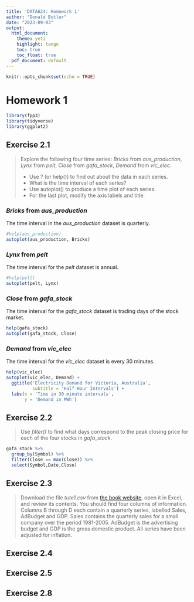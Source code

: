 ```yaml
---
title: 'DATA624: Homework 1'
author: "Donald Butler"
date: "2023-09-03"
output: 
  html_document:
    theme: yeti
    highlight: tango
    toc: true
    toc_float: true
  pdf_document: default
---
```


```r
knitr::opts_chunk$set(echo = TRUE)
```

# Homework 1

```r
library(fpp3)
library(tidyverse)
library(ggplot2)
```

## Exercise 2.1

<blockquote>
Explore the following four time series: *Bricks* from *aus_production*, *Lynx* from *pelt*, *Close* from *gafa_stock*, *Demand* from *vic_elec*.  

* Use ? (or help()) to find out about the data in each series.
* What is the time interval of each series?
* Use autoplot() to produce a time plot of each series.
* For the last plot, modify the axis labels and title.
</blockquote>

### *Bricks* from *aus_production*

The time interval in the *aus_production* dataset is quarterly.

```r
#help(aus_production)
autoplot(aus_production, Bricks)
```

### *Lynx* from *pelt*

The time interval for the *pelt* dataset is annual.

```r
#help(pelt)
autoplot(pelt, Lynx)
```

### *Close* from *gafa_stock*

The time interval for the *gafa_stock* dataset is trading days of the stock market.

```r
help(gafa_stock)
autoplot(gafa_stock, Close)
```

### *Demand* from *vic_elec*

The time interval for the *vic_elec* dataset is every 30 minutes.

```r
help(vic_elec)
autoplot(vic_elec, Demand) + 
  ggtitle('Electricity Demand for Victoria, Australia', 
          subtitle = 'Half-Hour Intervals') + 
  labs(x = 'Time in 30 minute intervals', 
       y = 'Demand in MWh')
```

## Exercise 2.2

<blockquote>
Use *filter()* to find what days correspond to the peak closing price for each of the four stocks in *gafa_stock*.
</blockquote>

```r
gafa_stock %>%
  group_by(Symbol) %>%
  filter(Close == max(Close)) %>%
  select(Symbol,Date,Close)
```

## Exercise 2.3

<blockquote>
Download the file *tute1.csv* from [the book website]('https://bit.ly/fpptute1'), open it in Excel, and review its contents. You should find four columns of information. Columns B through D each contain a quarterly series, labelled Sales, AdBudget and GDP. Sales contains the quarterly sales for a small company over the period 1981-2005. AdBudget is the advertising budget and GDP is the gross domestic product. All series have been adjusted for inflation.
</blockquote>


## Exercise 2.4

<blockquote>
</blockquote>


## Exercise 2.5

<blockquote>
</blockquote>


## Exercise 2.8

<blockquote>
</blockquote>


